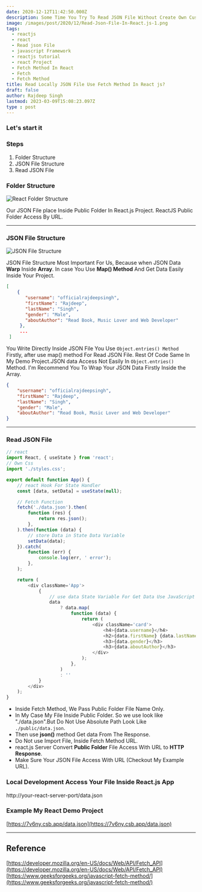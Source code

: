 ```yaml
---
date: 2020-12-12T11:42:50.000Z
description: Some Time You Try To Read JSON File Without Create Own Custom Server In React. You are not successful. In this Post, We Learn How to Read JSON File In React.js Without Build Custom Server And Use JavaScript  Fetch Method.
image: /images/post/2020/12/Read-Json-File-In-React.js-1.png
tags:
  - reactjs
  - react
  - Read json File
  - javascript Framework
  - reactjs tutorial
  - react Project
  - Fetch Method In React
  - Fetch
  - Fetch Method
title: Read Locally JSON File Use Fetch Method In React js?
draft: false
author: Rajdeep Singh
lastmod: 2023-03-09T15:08:23.097Z
type : post
---
```


### Let's start it

### Steps

1. Folder Structure
2. JSON File Structure
3. Read JSON File

### Folder Structure

![React Folder Structure](/images/post/2020/12/screenshot-codesandbox.io-2020.12.12-13_15_34.png "React Folder Structure")

Our JSON File place Inside Public Folder In React.js Project. ReactJS Public
Folder Access By URL.

---

### JSON File Structure

![JSON File Structure](/images/post/2020/12/screenshot-codesandbox.io-2020.12.12-14_06_51.png "JSON File Structure")

JSON File Structure Most Important For Us, Because when JSON Data **Warp**
Inside **Array**. In case You Use **Map() Method** And Get Data Easily Inside
Your Project.

```json
[
    {
       "username": "officialrajdeepsingh",
       "firstName": "Rajdeep",
       "lastName": "Singh",
       "gender": "Male",
       "aboutAuthor": "Read Book, Music Lover and Web Developer"
     },
     ...
 ]
```

You Write Directly Inside JSON File You Use `Object.entries() Method` Firstly,
after use map() method For Read JSON File. Rest Of Code Same In My Demo
Project.JSON data Access Not Easily In `Object.entries()` Method. I'm
Recommend You To Wrap Your JSON Data Firstly Inside the Array.

```json
{
	"username": "officialrajdeepsingh",
	"firstName": "Rajdeep",
	"lastName": "Singh",
	"gender": "Male",
	"aboutAuthor": "Read Book, Music Lover and Web Developer"
}
```

---

### Read JSON File

```javaScript
// react
import React, { useState } from 'react';
// Own Css
import './styles.css';

export default function App() {
	// react Hook For State Handler
	const [data, setData] = useState(null);

	// Fetch Function
	fetch('./data.json').then(
		function (res) {
			return res.json();
		},
	).then(function (data) {
		// store Data in State Data Variable
		setData(data);
	}).catch(
		function (err) {
			console.log(err, ' error');
		},
	);

	return (
		<div className='App'>
			{
				// use data State Variable For Get Data Use JavaScript Map Mathod
				data
					? data.map(
						function (data) {
							return (
								<div className='card'>
									<h4>{data.username}</h4>
									<h2>{data.firstName} {data.lastName}</h2>
									<h3>{data.gender}</h3>
									<h3>{data.aboutAuthor}</h3>
								</div>
							);
						},
					)
					: ''
			}
		</div>
	);
}
```

- Inside Fetch Method, We Pass Public Folder File Name Only.
- In My Case My File Inside Public Folder. So we use look like "./data.json".But
  Do Not Use Absolute Path Look Like `./public/data.json`.
- Then use **json()** method Get data From The Response.
- Do Not use Import File, Inside Fetch Method URL.
- react.js Server Convert **Public Folder** File Access With URL to **HTTP
  Response**.
- Make Sure Your JSON File Access With URL (Checkout My Example URL).

### Local Development Access Your File Inside React.js App

http://your-react-server-port/data.json

### Example My React Demo Project

[https://7v6ny.csb.app/data.json](https://7v6ny.csb.app/data.json)

---

## Reference

[https://developer.mozilla.org/en-US/docs/Web/API/Fetch_API](https://developer.mozilla.org/en-US/docs/Web/API/Fetch_API)
[https://www.geeksforgeeks.org/javascript-fetch-method/](https://www.geeksforgeeks.org/javascript-fetch-method/)
